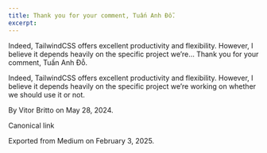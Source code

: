 ```yaml
---
title: Thank you for your comment, Tuấn Anh Đỗ.
excerpt: 
---
```


Indeed, TailwindCSS offers excellent productivity and flexibility. However, I believe it depends heavily on the specific project we’re…
Thank you for your comment, Tuấn Anh Đỗ.


Indeed, TailwindCSS offers excellent productivity and flexibility. However, I believe it depends heavily on the specific project we’re working on whether we should use it or not.


By Vitor Britto on May 28, 2024.


Canonical link


Exported from Medium on February 3, 2025.

